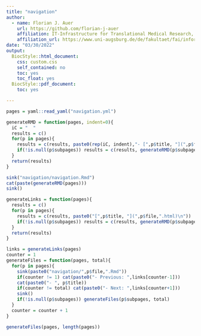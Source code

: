 ```yaml
---
title: "navigation"
author: 
  - name: Florian J. Auer
    url: https://github.com/florian-j-auer
    affiliation: IT-Infrastructure for Translational Medical Research, University of Augsburg
    affiliation_url: https://www.uni-augsburg.de/de/fakultaet/fai/informatik/prof/misit/
date: "03/30/2022"
output: 
  BiocStyle::html_document:
    css: custom.css
    self_contained: no
    toc: yes
    toc_float: yes
  BiocStyle::pdf_document:
    toc: yes

---
```


```r
pages = yaml::read_yaml("navigation.yml")

generateRMD = function(pages, indent=0){
  iC = "  "
  results = c()
  for(p in pages){
    results = c(results, paste0(rep(iC, indent),"- [",p$title, "](",p$file,".html) ",p$description,"\n"))
    if(!is.null(p$subpages)) results = c(results, generateRMD(p$subpages))
  }
  return(results)
}

sink("navigation/navigation.Rmd")
cat(paste(generateRMD(pages)))
sink()

generateLinks = function(pages){
  results = c()
  for(p in pages){
    results = c(results, paste0("[",p$title, "](",p$file,".html)\n"))
    if(!is.null(p$subpages)) results = c(results, generateRMD(p$subpages))
  }
  return(results)
}

links = generateLinks(pages)
counter = 1
generateFiles = function(pages, total){
  for(p in pages){
    sink(paste0("navigation/",p$file,".Rmd"))
    if(counter != 1) cat(paste0("- Previous: ",links[counter-1]))
    cat(paste0("- ", p$title))
    if(counter != total) cat(paste0("- Next: ",links[counter+1]))
    sink()
    if(!is.null(p$subpages)) generateFiles(p$subpages, total)
  }
  counter = counter + 1
}

generateFiles(pages, length(pages))

```
